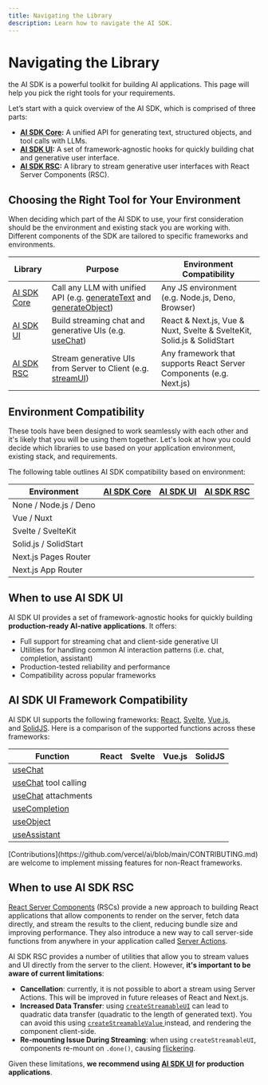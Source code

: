 ```yaml
---
title: Navigating the Library
description: Learn how to navigate the AI SDK.
---
```


# Navigating the Library

the AI SDK is a powerful toolkit for building AI applications. This page will help you pick the right tools for your requirements.

Let’s start with a quick overview of the AI SDK, which is comprised of three parts:

- **[AI SDK Core](/docs/ai-sdk-core/overview):** A unified API for generating text, structured objects, and tool calls with LLMs.
- **[AI SDK UI](/docs/ai-sdk-ui/overview):** A set of framework-agnostic hooks for quickly building chat and generative user interface.
- **[AI SDK RSC](/docs/ai-sdk-rsc/overview):** A library to stream generative user interfaces with React Server Components (RSC).

## Choosing the Right Tool for Your Environment

When deciding which part of the AI SDK to use, your first consideration should be the environment and existing stack you are working with. Different components of the SDK are tailored to specific frameworks and environments.

| Library                                   | Purpose                                                                                                                                                          | Environment Compatibility                                              |
| ----------------------------------------- | ---------------------------------------------------------------------------------------------------------------------------------------------------------------- | ---------------------------------------------------------------------- |
| [AI SDK Core](/docs/ai-sdk-core/overview) | Call any LLM with unified API (e.g. [generateText](/docs/reference/ai-sdk-core/generate-text) and [generateObject](/docs/reference/ai-sdk-core/generate-object)) | Any JS environment (e.g. Node.js, Deno, Browser)                       |
| [AI SDK UI](/docs/ai-sdk-ui/overview)     | Build streaming chat and generative UIs (e.g. [useChat](/docs/reference/ai-sdk-ui/use-chat))                                                                     | React & Next.js, Vue & Nuxt, Svelte & SvelteKit, Solid.js & SolidStart |
| [AI SDK RSC](/docs/ai-sdk-rsc/overview)   | Stream generative UIs from Server to Client (e.g. [streamUI](/docs/reference/ai-sdk-rsc/stream-ui))                                                              | Any framework that supports React Server Components (e.g. Next.js)     |

## Environment Compatibility

These tools have been designed to work seamlessly with each other and it's likely that you will be using them together. Let's look at how you could decide which libraries to use based on your application environment, existing stack, and requirements.

The following table outlines AI SDK compatibility based on environment:

| Environment           | [AI SDK Core](/docs/ai-sdk-core/overview) | [AI SDK UI](/docs/ai-sdk-ui/overview) | [AI SDK RSC](/docs/ai-sdk-rsc/overview) |
| --------------------- | ----------------------------------------- | ------------------------------------- | --------------------------------------- |
| None / Node.js / Deno | <Check size={18} />                       | <Cross size={18} />                   | <Cross size={18} />                     |
| Vue / Nuxt            | <Check size={18} />                       | <Check size={18} />                   | <Cross size={18} />                     |
| Svelte / SvelteKit    | <Check size={18} />                       | <Check size={18} />                   | <Cross size={18} />                     |
| Solid.js / SolidStart | <Check size={18} />                       | <Check size={18} />                   | <Cross size={18} />                     |
| Next.js Pages Router  | <Check size={18} />                       | <Check size={18} />                   | <Cross size={18} />                     |
| Next.js App Router    | <Check size={18} />                       | <Check size={18} />                   | <Check size={18} />                     |

## When to use AI SDK UI

AI SDK UI provides a set of framework-agnostic hooks for quickly building **production-ready AI-native applications**. It offers:

- Full support for streaming chat and client-side generative UI
- Utilities for handling common AI interaction patterns (i.e. chat, completion, assistant)
- Production-tested reliability and performance
- Compatibility across popular frameworks

## AI SDK UI Framework Compatibility

AI SDK UI supports the following frameworks: [React](https://react.dev/), [Svelte](https://svelte.dev/), [Vue.js](https://vuejs.org/), and [SolidJS](https://www.solidjs.com/). Here is a comparison of the supported functions across these frameworks:

| Function                                                   | React               | Svelte              | Vue.js              | SolidJS             |
| ---------------------------------------------------------- | ------------------- | ------------------- | ------------------- | ------------------- |
| [useChat](/docs/reference/ai-sdk-ui/use-chat)              | <Check size={18} /> | <Check size={18} /> | <Check size={18} /> | <Check size={18} /> |
| [useChat](/docs/reference/ai-sdk-ui/use-chat) tool calling | <Check size={18} /> | <Check size={18} /> | <Cross size={18} /> | <Check size={18} /> |
| [useChat](/docs/reference/ai-sdk-ui/use-chat) attachments  | <Check size={18} /> | <Cross size={18} /> | <Cross size={18} /> | <Cross size={18} /> |
| [useCompletion](/docs/reference/ai-sdk-ui/use-completion)  | <Check size={18} /> | <Check size={18} /> | <Check size={18} /> | <Check size={18} /> |
| [useObject](/docs/reference/ai-sdk-ui/use-object)          | <Check size={18} /> | <Cross size={18} /> | <Cross size={18} /> | <Cross size={18} /> |
| [useAssistant](/docs/reference/ai-sdk-ui/use-assistant)    | <Check size={18} /> | <Check size={18} /> | <Check size={18} /> | <Cross size={18} /> |

<Note>
  [Contributions](https://github.com/vercel/ai/blob/main/CONTRIBUTING.md) are
  welcome to implement missing features for non-React frameworks.
</Note>

## When to use AI SDK RSC

[React Server Components](https://nextjs.org/docs/app/building-your-application/rendering/server-components) (RSCs) provide a new approach to building React applications that allow components to render on the server, fetch data directly, and stream the results to the client, reducing bundle size and improving performance. They also introduce a new way to call server-side functions from anywhere in your application called [Server Actions](https://nextjs.org/docs/app/building-your-application/data-fetching/server-actions-and-mutations).

AI SDK RSC provides a number of utilities that allow you to stream values and UI directly from the server to the client. However, **it's important to be aware of current limitations**:

- **Cancellation**: currently, it is not possible to abort a stream using Server Actions. This will be improved in future releases of React and Next.js.
- **Increased Data Transfer**: using [`createStreamableUI`](/docs/reference/ai-sdk-rsc/create-streamable-ui) can lead to quadratic data transfer (quadratic to the length of generated text). You can avoid this using [ `createStreamableValue` ](/docs/reference/ai-sdk-rsc/create-streamable-value) instead, and rendering the component client-side.
- **Re-mounting Issue During Streaming**: when using `createStreamableUI`, components re-mount on `.done()`, causing [flickering](https://github.com/vercel/ai/issues/2232).

Given these limitations, **we recommend using [AI SDK UI](/docs/ai-sdk-ui/overview) for production applications**.
